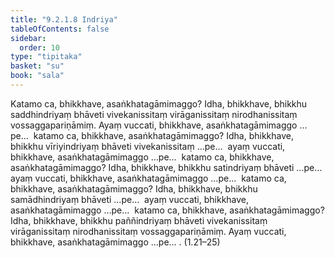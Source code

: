 ```yaml
---
title: "9.2.1.8 Indriya"
tableOfContents: false
sidebar:
  order: 10
type: "tipitaka"
basket: "su"
book: "sala"
---
```



<DynamicBreadcrumb />

<Paragraph number="1703" book="sala">
Katamo ca, bhikkhave, asaṅkhatagāmimaggo? Idha, bhikkhave, bhikkhu saddhindriyaṃ bhāveti vivekanissitaṃ virāganissitaṃ nirodhanissitaṃ vossaggapariṇāmiṃ. Ayaṃ vuccati, bhikkhave, asaṅkhatagāmimaggo …pe…  katamo ca, bhikkhave, asaṅkhatagāmimaggo? Idha, bhikkhave, bhikkhu vīriyindriyaṃ bhāveti vivekanissitaṃ …pe…  ayaṃ vuccati, bhikkhave, asaṅkhatagāmimaggo …pe…  katamo ca, bhikkhave, asaṅkhatagāmimaggo? Idha, bhikkhave, bhikkhu satindriyaṃ bhāveti …pe…  ayaṃ vuccati, bhikkhave, asaṅkhatagāmimaggo …pe…  katamo ca, bhikkhave, asaṅkhatagāmimaggo? Idha, bhikkhave, bhikkhu samādhindriyaṃ bhāveti …pe…  ayaṃ vuccati, bhikkhave, asaṅkhatagāmimaggo …pe…  katamo ca, bhikkhave, asaṅkhatagāmimaggo? Idha, bhikkhave, bhikkhu paññindriyaṃ bhāveti vivekanissitaṃ virāganissitaṃ nirodhanissitaṃ vossaggapariṇāmiṃ. Ayaṃ vuccati, bhikkhave, asaṅkhatagāmimaggo …pe… . (1.21–25)
</Paragraph>